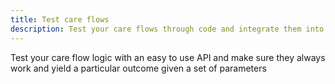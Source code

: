 ```yaml
---
title: Test care flows
description: Test your care flows through code and integrate them into your CI/CD pipeline
---
```


Test your care flow logic with an easy to use API and make sure they always work and yield a particular outcome given a set of parameters
